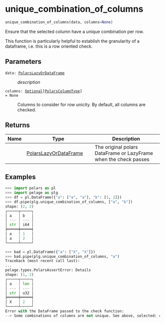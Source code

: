 # unique_combination_of_columns { #pelage.unique_combination_of_columns }

```python
unique_combination_of_columns(data, columns=None)
```

Ensure that the selected column have a unique combination per row.

This function is particularly helpful to establish the granularity of a dataframe,
i.e. this is a row oriented check.

## Parameters {.doc-section .doc-section-parameters}

<code><span class="parameter-name">data</span><span class="parameter-annotation-sep">:</span> <span class="parameter-annotation">[PolarsLazyOrDataFrame](`pelage.types.PolarsLazyOrDataFrame`)</span></code>

:   _description_

<code><span class="parameter-name">columns</span><span class="parameter-annotation-sep">:</span> <span class="parameter-annotation">[Optional](`typing.Optional`)\[[PolarsColumnType](`pelage.types.PolarsColumnType`)\]</span> <span class="parameter-default-sep">=</span> <span class="parameter-default">None</span></code>

:   Columns to consider for row unicity. By default, all columns are checked.

## Returns {.doc-section .doc-section-returns}

| Name   | Type                                                          | Description                                                      |
|--------|---------------------------------------------------------------|------------------------------------------------------------------|
|        | [PolarsLazyOrDataFrame](`pelage.types.PolarsLazyOrDataFrame`) | The original polars DataFrame or LazyFrame when the check passes |

## Examples {.doc-section .doc-section-examples}

```python
>>> import polars as pl
>>> import pelage as plg
>>> df = pl.DataFrame({"a": ["a", "a"], "b": [1, 2]})
>>> df.pipe(plg.unique_combination_of_columns, ["a", "b"])
shape: (2, 2)
┌─────┬─────┐
│ a   ┆ b   │
│ --- ┆ --- │
│ str ┆ i64 │
╞═════╪═════╡
│ a   ┆ 1   │
│ a   ┆ 2   │
└─────┴─────┘
```

```python
>>> bad = pl.DataFrame({"a": ["X", "X"]})
>>> bad.pipe(plg.unique_combination_of_columns, "a")
Traceback (most recent call last):
...
pelage.types.PolarsAssertError: Details
shape: (1, 2)
┌─────┬─────┐
│ a   ┆ len │
│ --- ┆ --- │
│ str ┆ u32 │
╞═════╪═════╡
│ X   ┆ 2   │
└─────┴─────┘
Error with the DataFrame passed to the check function:
--> Some combinations of columns are not unique. See above, selected: col("a")
```
